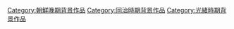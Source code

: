 {{朝鮮王朝背景作品分類導航|背景作品}}

[[Category:朝鮮晚期背景作品|Category:朝鮮晚期背景作品]]
[[Category:同治時期背景作品|Category:同治時期背景作品]]
[[Category:光緒時期背景作品|Category:光緒時期背景作品]]